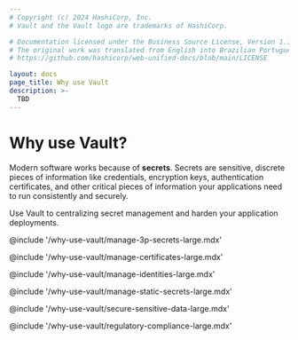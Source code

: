 ```yaml
---
# Copyright (c) 2024 HashiCorp, Inc.
# Vault and the Vault logo are trademarks of HashiCorp.

# Documentation licensed under the Business Source License, Version 1.1.
# The original work was translated from English into Brazilian Portuguese.
# https://github.com/hashicorp/web-unified-docs/blob/main/LICENSE

layout: docs
page_title: Why use Vault
description: >-
  TBD
---
```


# Why use Vault?

Modern software works because of **secrets**. Secrets are sensitive, discrete
pieces of information like credentials, encryption keys, authentication
certificates, and other critical pieces of information your applications need
to run consistently and securely.

Use Vault to centralizing secret management and harden your application
deployments.


@include '/why-use-vault/manage-3p-secrets-large.mdx'

@include '/why-use-vault/manage-certificates-large.mdx'

@include '/why-use-vault/manage-identities-large.mdx'

@include '/why-use-vault/manage-static-secrets-large.mdx'

@include '/why-use-vault/secure-sensitive-data-large.mdx'

@include '/why-use-vault/regulatory-compliance-large.mdx'
